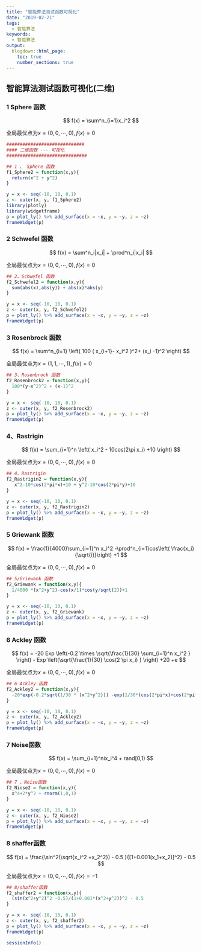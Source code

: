 ```yaml
---
title: "智能算法测试函数可视化"
date: "2019-02-21"
tags:
  - 智能算法
keywords:
  - 智能算法
output:
  blogdown::html_page:
    toc: true
    number_sections: true
---
```


## 智能算法测试函数可视化(二维)

### 1  Sphere 函数

$$
f(x) = \sum^n_{i=1}x_i^2
$$

全局最优点为$x =(0,0,\cdots ,0 ),f(x) =0$ 
```r
#############################
#### 二维函数 --- 可视化
##############################

## 1 、 Sphere 函数
f1_Sphere2 = function(x,y){
  return(x^2 + y^2)
}
```

```r
y = x <- seq(-10, 10, 0.1)
z <- outer(x, y, f1_Sphere2)
library(plotly)
library(widgetframe)
p = plot_ly() %>% add_surface(x = ~x, y = ~y, z = ~z)
frameWidget(p)
```
### 2  Schwefel 函数
$$
f(x) = \sum^n_i|x_i| + \prod^n_i|x_i|
$$

全局最优点为$x =(0,0,\cdots ,0 ),f(x) =0$ 
```r

## 2、Schwefel 函数
f2_Schwefel2 = function(x,y){
  sum(abs(x),abs(y)) + abs(x)*abs(y)
}

```

```r
y = x <- seq(-10, 10, 0.1)
z <- outer(x, y, f2_Schwefel2)
p = plot_ly() %>% add_surface(x = ~x, y = ~y, z = ~z)
frameWidget(p)
```

### 3  Rosenbrock 函数
$$
f(x) = \sum^n_{i=1}  \left( 100 ( x_{i+1}- x_i^2 )^2+ (x_i -1)^2 \right)
$$

全局最优点为$x =(1,1,\cdots ,1 ),f(x) =0$ 
```r
## 3、Rosenbrock 函数
f2_Rosenbrock2 = function(x,y){
  100*(y-x^2)^2 + (x-1)^2
}
```

```r
y = x <- seq(-10, 10, 0.1)
z <- outer(x, y, f2_Rosenbrock2)
p = plot_ly() %>% add_surface(x = ~x, y = ~y, z = ~z)
frameWidget(p)
```

### 4、Rastrigin
$$
f(x) = \sum_{i=1}^n \left(  x_i^2 - 10cos(2\pi x_i) +10 \right)
$$

全局最优点为$x =(0,0,\cdots ,0 ),f(x) =0$ 
```r
## 4、Rastrigin
f2_Rastrigin2 = function(x,y){
   x^2-10*cos(2*pi*x)+10 + y^2-10*cos(2*pi*y)+10
}
```

```r
y = x <- seq(-10, 10, 0.1)
z <- outer(x, y, f2_Rastrigin2)
p = plot_ly() %>% add_surface(x = ~x, y = ~y, z = ~z)
frameWidget(p)
```

### 5 Griewank 函数
$$
f(x) = \frac{1}{4000}\sum_{i=1}^n x_i^2 -\prod^n_{i=1}cos\left( \frac{x_i}{\sqrt{i}}\right) +1
$$

全局最优点为$x =(0,0,\cdots ,0 ),f(x) =0$ 

```r
## 5/Griewank 函数
f2_Griewank = function(x,y){
  1/4000 *(x^2+y^2)-cos(x/1)*cos(y/sqrt(2))+1
}

```

```r
y = x <- seq(-10, 10, 0.1)
z <- outer(x, y, f2_Griewank)
p = plot_ly() %>% add_surface(x = ~x, y = ~y, z = ~z)
frameWidget(p)
```

### 6 Ackley 函数
$$
f(x) = -20 Exp  \left(-0.2  \times \sqrt{\frac{1}{30} \sum_{i=1}^n x_i^2 } \right) - Exp  \left(\sqrt{\frac{1}{30} \cos(2 \pi x_i) } \right) +20 +e
$$

全局最优点为$x =(0,0,\cdots ,0 ),f(x) =0$ 

```r
## 6 Ackley 函数
f2_Ackley2 = function(x,y){
  -20*exp(-0.2*sqrt(1/30 * (x^2+y^2))) -exp(1/30*(cos(2*pi*x)+cos(2*pi*y)))+20+exp(1)
}

```

```r
y = x <- seq(-10, 10, 0.1)
z <- outer(x, y, f2_Ackley2)
p = plot_ly() %>% add_surface(x = ~x, y = ~y, z = ~z)
frameWidget(p)
```

### 7 Noise函数
$$
f(x) = \sum_{i=1}^nix_i^4 + rand[0,1)
$$

全局最优点为$x =(0,0,\cdots ,0 ),f(x) =0$ 

```r
## 7 、Noise函数
f2_Niose2 = function(x,y){
  x^4+2*y^2 + rnorm(1,0,1)
}
```

```r
y = x <- seq(-10, 10, 0.1)
z <- outer(x, y, f2_Niose2)
p = plot_ly() %>% add_surface(x = ~x, y = ~y, z = ~z)
frameWidget(p)
```
### 8 shaffer函数
$$
f(x) = \frac{\sin^2(\sqrt{x_i^2 +x_2^2}) - 0.5 }{[1+0.001(x_1+x_2)]^2} - 0.5
$$

全局最优点为$x =(0,0,\cdots ,0 ),f(x) = -1$ 

```r
## 8/shaffer函数
f2_shaffer2 = function(x,y){
  (sin(x^2+y^2)^2 -0.5)/(1+0.001*(x^2+y^2))^2 - 0.5
}

```

```r
y = x <- seq(-10, 10, 0.1)
z <- outer(x, y, f2_shaffer2)
p = plot_ly() %>% add_surface(x = ~x, y = ~y, z = ~z)
frameWidget(p)
```

```r
sessionInfo()
```
